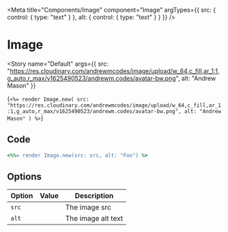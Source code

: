 ---
---


<Meta
  title="Components/Image"
  component="Image"
  argTypes={{
    src: {
      control: { type: "text" }
    },
    alt: {
      control: { type: "text" }
    }
  }}
/>

# Image

<Story
  name="Default"
  args={{
    src: "https://res.cloudinary.com/andrewmcodes/image/upload/w_64,c_fill,ar_1:1,g_auto,r_max/v1625490523/andrewm.codes/avatar-bw.png",
    alt: "Andrew Mason"
  }}
>
  {`<%= render Image.new(
      src: "https://res.cloudinary.com/andrewmcodes/image/upload/w_64,c_fill,ar_1:1,g_auto,r_max/v1625490523/andrewm.codes/avatar-bw.png",
      alt: "Andrew Mason"
    ) %>`}
</Story>

## Code

```ruby
<%%= render Image.new(src: src, alt: "Foo") %>
```

## Options

| Option | Value | Description        |
| ------ | ----- | ------------------ |
| `src`  |       | The image src      |
| `alt`  |       | The image alt text |

